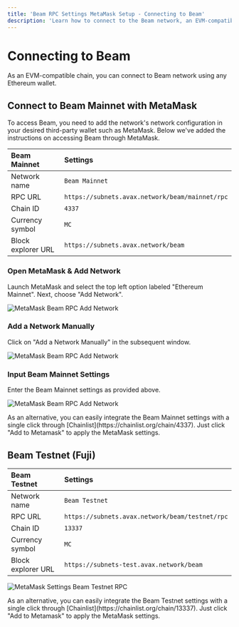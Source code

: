 ```yaml
---
title: 'Beam RPC Settings MetaMask Setup - Connecting to Beam'
description: 'Learn how to connect to the Beam network, an EVM-compatible chain, using Ethereum wallets like MetaMask.'
---
```



# Connecting to Beam
As an EVM-compatible chain, you can connect to Beam network using any Ethereum wallet.

## Connect to Beam Mainnet with MetaMask

<Callout type="info">
  To access Beam, you need to add the network's network configuration in your desired third-party wallet such as MetaMask. Below we've added the instructions on accessing Beam through MetaMask.
</Callout>

| Beam Mainnet   | Settings |
| :----- | :---- |
| Network name    |  `Beam Mainnet`   |
| RPC URL | `https://subnets.avax.network/beam/mainnet/rpc`  |
| Chain ID | `4337`  |
| Currency symbol | `MC`  |
| Block explorer URL| `https://subnets.avax.network/beam`  |

<Steps>
 
### Open MetaMask & Add Network

Launch MetaMask and select the top left option labeled "Ethereum Mainnet". Next, choose "Add Network".
 
![MetaMask Beam RPC Add Network](/metamask1.png)

 
### Add a Network Manually
 
Click on "Add a Network Manually" in the subsequent window.


![MetaMask Beam RPC Add Network](/metamask2.png)

### Input Beam Mainnet Settings
Enter the Beam Mainnet settings as provided above.

![MetaMask Beam RPC Add Network](/metamask3.png)
 
</Steps>

<Callout type="info">
As an alternative, you can easily integrate the Beam Mainnet settings with a single click through [Chainlist](https://chainlist.org/chain/4337). Just click "Add to Metamask" to apply the MetaMask settings.
</Callout>

## Beam Testnet (Fuji) 



| Beam Testnet   | Settings |
| :----- | :---- |
| Network name    |  `Beam Testnet`   |
| RPC URL | `https://subnets.avax.network/beam/testnet/rpc`  |
| Chain ID | `13337`  |
| Currency symbol | `MC`  |
| Block explorer URL| `https://subnets-test.avax.network/beam`  |

![MetaMask Settings Beam Testnet RPC](/metamask-beam-testnet.png)

<Callout type="info">
As an alternative, you can easily integrate the Beam Testnet settings with a single click through [Chainlist](https://chainlist.org/chain/13337). Just click "Add to Metamask" to apply the MetaMask settings.
</Callout>
